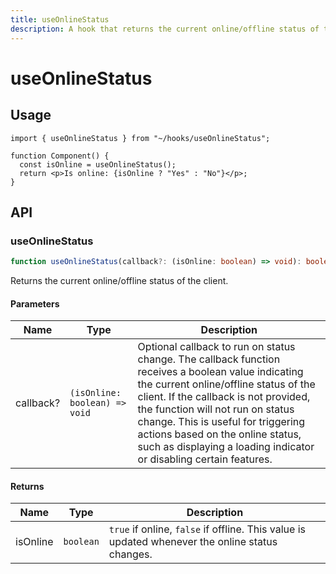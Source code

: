 ```yaml
---
title: useOnlineStatus
description: A hook that returns the current online/offline status of the client.
---
```


# useOnlineStatus

## Usage

```tsx title="Component.tsx"
import { useOnlineStatus } from "~/hooks/useOnlineStatus";

function Component() {
  const isOnline = useOnlineStatus();
  return <p>Is online: {isOnline ? "Yes" : "No"}</p>;
}
```

## API

### useOnlineStatus

```ts title="useOnlineStatus.ts"
function useOnlineStatus(callback?: (isOnline: boolean) => void): boolean;
```

Returns the current online/offline status of the client.

#### Parameters

| Name      | Type                          | Description                                                                                                                                                                                                                                                                                                                                                                |
| --------- | ----------------------------- | -------------------------------------------------------------------------------------------------------------------------------------------------------------------------------------------------------------------------------------------------------------------------------------------------------------------------------------------------------------------------- |
| callback? | `(isOnline: boolean) => void` | Optional callback to run on status change. The callback function receives a boolean value indicating the current online/offline status of the client. If the callback is not provided, the function will not run on status change. This is useful for triggering actions based on the online status, such as displaying a loading indicator or disabling certain features. |

#### Returns

| Name     | Type      | Description                                                                                     |
| -------- | --------- | ----------------------------------------------------------------------------------------------- |
| isOnline | `boolean` | `true` if online, `false` if offline. This value is updated whenever the online status changes. |
